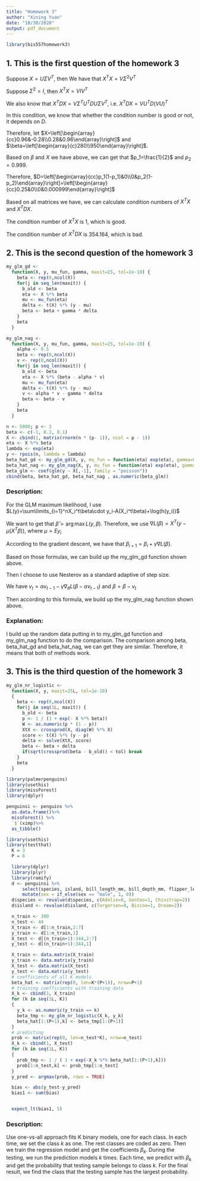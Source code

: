 ```yaml
---
title: "Homework 3"
author: "Xining Yuan"
date: "10/30/2020"
output: pdf_document
---
```


```r
library(bis557homework3)
```

## 1. This is the first question of the homework 3
Suppose $X = U\Sigma V^T$, then We have that $X^TX=V \Sigma^2 V^T$

Suppose $\Sigma^2=I$, then $X^TX=VIV^T$

We also know that $X^TDX=V\Sigma^TU^TDU\Sigma V^T$, i.e. $X^TDX=VU^TD(VU)^T$

In this condition, we know that whether the condition number is good or not, it depends on $D$.

Therefore, let $X=\left[\begin{array}{cc}0.96&-0.28\\0.28&0.96\end{array}\right]$ and $\beta=\left[\begin{array}{c}280\\950\end{array}\right]$.

Based on $\beta$ and $X$ we have above, we can get that $p_1=\frac{1}{2}$ and $p_2=0.999$.

Therefore, $D=\left[\begin{array}{cc}p_1(1-p_1)&0\\0&p_2(1-p_2)\end{array}\right]=\left[\begin{array}{cc}0.25&0\\0&0.000999\end{array}\right]$

Based on all matrices we have, we can calculate condition numbers of $X^TX$ and $X^TDX$.

The condition number of $X^TX$ is $1$, which is good.

The condition number of $X^TDX$ is $354.164$, which is bad.

## 2. This is the second question of the homework 3
```r
my_glm_gd <-
  function(X, y, mu_fun, gamma, maxit=25, tol=1e-10) {
    beta <- rep(0,ncol(X))
    for(j in seq_len(maxit)) {
      b_old <- beta
      eta <- X %*% beta
      mu <- mu_fun(eta)
      delta <- t(X) %*% (y - mu)
      beta <- beta + gamma * delta
    }
    beta
  }
```
```r
my_glm_nag <-
  function(X, y, mu_fun, gamma, maxit=25, tol=1e-10) {
    alpha <- 0.5
    beta <- rep(0,ncol(X))
    v <- rep(0,ncol(X))
    for(j in seq_len(maxit)) {
      b_old <- beta
      eta <- X %*% (beta - alpha * v)
      mu <- mu_fun(eta)
      delta <- t(X) %*% (y - mu)
      v <- alpha * v - gamma * delta
      beta <- beta - v
    }
    beta
  }
```
```r
n <- 5000; p <- 3
beta <- c(-1, 0.2, 0.1)
X <- cbind(1, matrix(rnorm(n * (p- 1)), ncol = p - 1))
eta <- X %*% beta
lambda <- exp(eta)
y <- rpois(n, lambda = lambda)
beta_hat_gd <- my_glm_gd(X, y, mu_fun = function(eta) exp(eta), gamma=0.0005, maxit=200)
beta_hat_nag <- my_glm_nag(X, y, mu_fun = function(eta) exp(eta), gamma=0.0005)
beta_glm <- coef(glm(y ~ X[,-1], family = "poisson"))
cbind(beta, beta_hat_gd, beta_hat_nag , as.numeric(beta_glm))
```
### Description:
For the GLM maximum likelihood, I use $L(y)=\sum\limits_{i=1}^nX_i^t\beta\cdot y_i-A(X_i^t\beta)+\log(h(y_i))$

We want to get that $\hat{\beta}=\arg\max L(y,\beta)$. Therefore, we use $\nabla L(\beta)=X^T(y-\mu(X^T\beta))$, where $\mu=Ey_i$

According to the gradient descent, we have that $\beta_{i+1}=\beta_i+\gamma\nabla L(\beta)$.

Based on those formulas, we can build up the my_glm_gd function shown above.

Then I choose to use Nesterov as a standard adaptive of step size.

We have $v_t=\alpha v_{t-1}-\gamma\nabla_{\theta}L(\beta-\alpha v_{t-1})$ and $\beta=\beta-v_t$

Then according to this formula, we build up the my_glm_nag function shown above.

### Explanation:
I build up the random data putting in to my_glm_gd function and my_glm_nag function to do the comparison. The comparison among beta, beta_hat_gd and beta_hat_nag, we can get they are similar. Therefore, it means that both of methods work.

## 3. This is the third question of the homework 3
```r
my_glm_nr_logistic <-
  function(X, y, maxit=25L, tol=1e-10)
  {
    beta <- rep(0,ncol(X))
    for(j in seq(1L, maxit)) {
      b_old <- beta
      p <- 1 / (1 + exp(- X %*% beta))
      W <- as.numeric(p * (1 - p))
      XtX <- crossprod(X, diag(W) %*% X)
      score <- t(X) %*% (y - p)
      delta <- solve(XtX, score)
      beta <- beta + delta
      if(sqrt(crossprod(beta - b_old)) < tol) break
    }
    beta
  }
```

```r
library(palmerpenguins)
library(usethis)
library(missForest)
library(dplyr)

penguinsi <- penguins %>%
  as.data.frame()%>%
  missForest() %>%
  `$`(ximp)%>%
  as_tibble()
```

```r
library(usethis)
library(testthat)
  K = 3
  P = 6

  library(dplyr)
  library(plyr)
  library(ramify)
  d <- penguinsi %>%
      select(species, island, bill_length_mm, bill_depth_mm, flipper_length_mm, body_mass_g, sex) %>%
      mutate(sex = if_else(sex == "male", 1, 0))
  d$species <- revalue(d$species, c(Adelie=0, Gentoo=1, Chinstrap=2))
  d$island <- revalue(d$island, c(Torgersen=0, Biscoe=1, Dream=2))

  n_train <- 300
  n_test <- 44
  X_train <- d[1:n_train,2:7]
  y_train <- d[1:n_train,1]
  X_test <- d[(n_train+1):344,2:7]
  y_test <- d[(n_train+1):344,1]

  X_train <- data.matrix(X_train)
  y_train <- data.matrix(y_train)
  X_test <- data.matrix(X_test)
  y_test <- data.matrix(y_test)
  # coefficients of all K models
  beta_hat <- matrix(rep(0, len=K*(P+1)), nrow=P+1)
  # training coefficients with training data
  X_k <- cbind(1, X_train)
  for (k in seq(1L, K))
  {
    y_k <- as.numeric(y_train == k)
    beta_tmp <- my_glm_nr_logistic(X_k, y_k)
    beta_hat[1:(P+1),k] <- beta_tmp[1:(P+1)]
  }
  # predicting
  prob <- matrix(rep(0, len=n_test*K), nrow=n_test)
  X_k <- cbind(1, X_test)
  for (k in seq(1L, K))
  {
    prob_tmp <- 1 / ( 1 + exp(-X_k %*% beta_hat[1:(P+1),k]))
    prob[1:n_test,k] <- prob_tmp[1:n_test]
  }
  y_pred <- argmax(prob, rows = TRUE)

  bias <- abs(y_test-y_pred)
  bias1 <- sum(bias)


  expect_lt(bias1, 5)
```

### Description:
Use one-vs-all approach fits K binary models, one for each class. In each time, we set the class $k$ as one. The rest classes are coded as zero. Then we train the regression model and get the coefficients $\beta_k$. During the testing, we run the prediction models $k$ times. Each time, we predict with $\beta_k$ and get the probability that testing sample belongs to class $k$. For the final result, we find the class that the testing sample has the largest probability.
